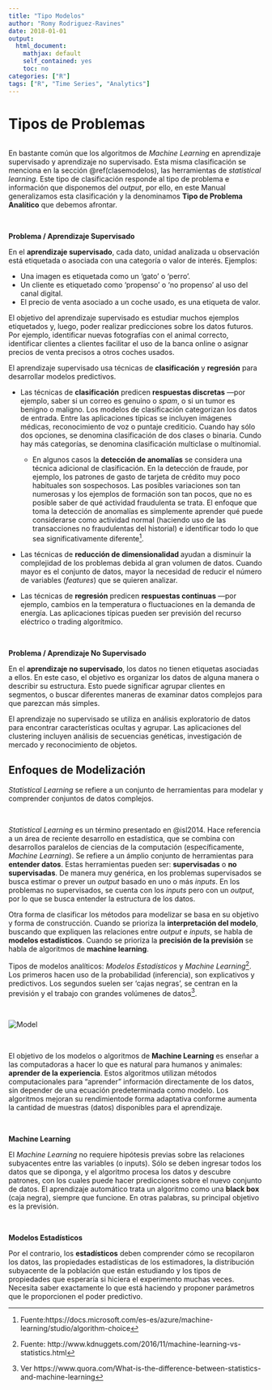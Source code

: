```yaml
---
title: "Tipo Modelos"
author: "Romy Rodriguez-Ravines"
date: 2018-01-01
output:
  html_document:
    mathjax: default
    self_contained: yes
    toc: no
categories: ["R"]
tags: ["R", "Time Series", "Analytics"]
---
```



# Tipos de Problemas


<img src='/post/2018-01-01-TipoModelos_files/mlalgorithms01.png' alt="" style="float:width:90%;">



<!-- <img src='/post/2018-01-01-TipoModelos_files/mlalgorithms.png' alt="" style="float:width:90%;">  -->

En bastante común que los algoritmos de _Machine Learning_ en aprendizaje supervisado y aprendizaje no supervisado. Esta misma clasificación se menciona en la sección \@ref(clasemodelos), las herramientas de _statistical learning_. Este tipo de clasificación responde al tipo de problema e información que disponemos del _output_, por ello, en este Manual generalizamos esta clasificación y la denominamos **Tipo de Problema Analítico** que debemos afrontar.



<br>

<div class="info">
**Problema / Aprendizaje Supervisado**
</div>



En el **aprendizaje supervisado**, cada dato, unidad analizada u observación está etiquetada o asociada con una categoría o valor de interés. Ejemplos:

 * Una imagen es etiquetada como un 'gato' o 'perro'. 
 * Un cliente es etiquetado como 'propenso' o 'no propenso' al uso del canal digital.
 * El precio de venta asociado a un coche usado, es una etiqueta de valor. 
 
El objetivo del aprendizaje supervisado es estudiar muchos ejemplos etiquetados y, luego, poder realizar predicciones sobre los datos futuros. Por ejemplo, identificar nuevas fotografías con el animal correcto, identificar clientes a clientes facilitar el uso de la banca online o asignar precios de venta precisos a otros coches usados. 

El aprendizaje supervisado usa técnicas de **clasificación** y **regresión** para desarrollar modelos predictivos.

  * Las técnicas de **clasificación** predicen **respuestas discretas** —por ejemplo, saber si un correo es genuino o _spam_, o si un tumor es benigno o maligno. Los modelos de clasificación categorizan los datos de entrada. Entre las aplicaciones típicas se incluyen imágenes médicas, reconocimiento de voz o puntaje crediticio. Cuando hay sólo dos opciones, se denomina clasificación de dos clases o binaria. Cundo hay más categorías, se denomina clasificación multiclase o multinomial.
  
    * En algunos casos la **detección de anomalías** se considera una técnica adicional de clasificación. En la detección de fraude, por ejemplo, los patrones de gasto de tarjeta de crédito muy poco habituales son sospechosos. Las posibles variaciones son tan numerosas y los ejemplos de formación son tan pocos, que no es posible saber de qué actividad fraudulenta se trata. El enfoque que toma la detección de anomalías es simplemente
  aprender qué puede considerarse como actividad normal (haciendo uso de las transacciones no fraudulentas del historial) e identificar todo lo que sea significativamente diferente^[Fuente:https://docs.microsoft.com/es-es/azure/machine-learning/studio/algorithm-choice].
  
  * Las técnicas de **reducción de dimensionalidad ** ayudan a disminuir la complejidad de los problemas debida al gran volumen de datos. Cuando mayor es el conjunto de datos, mayor la necesidad de reducir el número de variables (_features_) que se quieren analizar.
  
  * Las técnicas de **regresión** predicen **respuestas continuas** —por ejemplo, cambios en la temperatura o fluctuaciones en la demanda de energía. Las aplicaciones típicas pueden ser previsión del recurso eléctrico o trading algorítmico.
  


<br> 



<div class="info">
**Problema / Aprendizaje No Supervisado**
</div>



En el **aprendizaje no supervisado**, los datos no tienen etiquetas asociadas a ellos. En este caso, el objetivo  es organizar los datos de alguna manera o describir su estructura. Esto puede significar agrupar clientes en segmentos, o buscar diferentes maneras de examinar datos complejos para que parezcan más simples.

El aprendizaje no supervisado se utiliza en análisis exploratorio de datos para encontrar características ocultas y agrupar. Las aplicaciones del clustering incluyen análisis de secuencias genéticas, investigación de mercado y reconocimiento de objetos.

## Enfoques de Modelización {#clasemodelos}


<div class="info">
_Statistical Learning_ se refiere a un conjunto de herramientas para modelar y comprender conjuntos de datos complejos.
</div>

<br>

_Statistical Learning_ es un término presentado en @isl2014. Hace referencia a un área de reciente desarrollo en estadística, que se combina con desarrollos paralelos de ciencias de la computación (específicamente, _Machine Learning_). Se refiere a un ámplio conjunto de herramientas para **entender datos**. Estas herramientas pueden ser: **supervisadas** o **no supervisadas**. De manera muy genérica, en los problemas supervisados se busca estimar o prever un _output_ basado en uno o más _inputs_. En los problemas no supervisados, se cuenta con los _inputs_ pero con un _output_, por lo que se busca entender la estructura de los datos.

Otra forma de clasificar los métodos para modelizar se basa en su objetivo y forma de construcción. Cuando se prioriza la **interpretación del modelo**, buscando que expliquen las relaciones entre _output_ e _inputs_, se habla de **modelos estadísticos**. Cuando se prioriza la **precisión de la previsión** se habla de algoritmos de **machine learning**.



<div class="rmdcomment">
Tipos de modelos analíticos: *Modelos Estadísticos* y *Machine Learning*^[Fuente: http://www.kdnuggets.com/2016/11/machine-learning-vs-statistics.html]. Los primeros hacen uso de la probabilidad (inferencia), son explicativos y predictivos. Los segundos suelen ser 'cajas negras', se centran en la previsión y el trabajo con grandes volúmenes de datos^[Ver  https://www.quora.com/What-is-the-difference-between-statistics-and-machine-learning].
</div>

<br>

<img src='https://www.edvancer.in/wp-content/uploads/2016/01/ML-vs.-stats1.png' alt="Model" style="float:width:90%;">

<br>

El objetivo de los modelos o algoritmos de **Machine Learning** es enseñar a las computadoras a hacer lo que es natural para humanos y animales: **aprender de la experiencia**. Estos algoritmos utilizan métodos computacionales para "aprender" información directamente de los datos, sin depender de una ecuación predeterminada como modelo. Los algoritmos mejoran su rendimientode forma adaptativa  conforme aumenta la cantidad de muestras (datos) disponibles
para el aprendizaje.

<!-- **Machine learning** teaches computers to do what comes naturally to -->
<!-- humans and animals: learn from experience. Machine learning algorithms -->
<!-- use computational methods to “learn” information directly from data -->
<!-- without relying on a predetermined equation as a model. The algorithms -->
<!-- adaptively improve their performance as the number of samples available -->
<!-- for learning increases. -->


<!-- Machine learning uses two types of techniques: supervised -->
<!-- learning, which trains a model on known input and output data so -->
<!-- that it can predict future outputs, and unsupervised learning, which -->
<!-- finds hidden patterns or intrinsic structures in input data. -->


<!-- **Machine learning** requires no prior assumptions about the underlying relationships between the variables. You just have to throw in all the data you have, and the algorithm processes the data and discovers patterns, using which you can make predictions on the new data set. Machine learning treats an algorithm like a black box, as long it works. -->

<br>

<div class="info">
**Machine Learning**
</div>


El _Machine Learning_ no requiere hipótesis previas sobre las relaciones subyacentes entre las variables (o inputs). Sólo se deben ingresar todos los datos que se diponga, y el algoritmo procesa los datos y descubre patrones, con los cuales puede hacer predicciones sobre el nuevo conjunto de datos. El aprendizaje automático trata un algoritmo como una **black box** (caja negra), siempre que funcione. En otras palabras, su principal objetivo es la previsión.

<br>

<div class="info">
**Modelos Estadísticos**
</div>

Por el contrario, los **estadísticos** deben comprender cómo se recopilaron los datos, las propiedades estadísticas de los estimadores, la distribución subyacente de la población que están estudiando y los tipos de propiedades que esperaría si hiciera el experimento muchas veces. Necesita saber exactamente lo que está haciendo y proponer parámetros que le proporcionen el poder predictivo.


